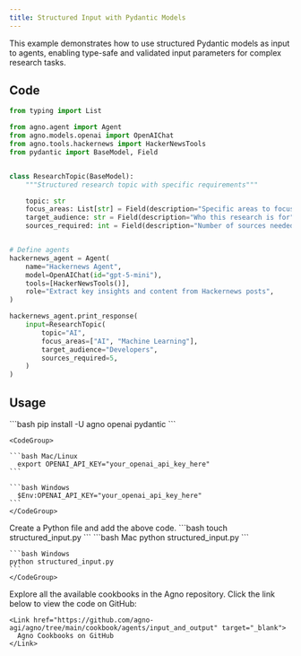 ```yaml
---
title: Structured Input with Pydantic Models
---
```


This example demonstrates how to use structured Pydantic models as input to agents, enabling type-safe and validated input parameters for complex research tasks.

## Code

```python structured_input.py
from typing import List

from agno.agent import Agent
from agno.models.openai import OpenAIChat
from agno.tools.hackernews import HackerNewsTools
from pydantic import BaseModel, Field


class ResearchTopic(BaseModel):
    """Structured research topic with specific requirements"""

    topic: str
    focus_areas: List[str] = Field(description="Specific areas to focus on")
    target_audience: str = Field(description="Who this research is for")
    sources_required: int = Field(description="Number of sources needed", default=5)


# Define agents
hackernews_agent = Agent(
    name="Hackernews Agent",
    model=OpenAIChat(id="gpt-5-mini"),
    tools=[HackerNewsTools()],
    role="Extract key insights and content from Hackernews posts",
)

hackernews_agent.print_response(
    input=ResearchTopic(
        topic="AI",
        focus_areas=["AI", "Machine Learning"],
        target_audience="Developers",
        sources_required=5,
    )
)
```

## Usage

<Steps>
  <Snippet file="create-venv-step.mdx" />

  <Step title="Install libraries">
    ```bash
    pip install -U agno openai pydantic
    ```
  </Step>

  <Step title="Export your OpenAI API key">

    <CodeGroup>

    ```bash Mac/Linux
      export OPENAI_API_KEY="your_openai_api_key_here"
    ```

    ```bash Windows
      $Env:OPENAI_API_KEY="your_openai_api_key_here"
    ```
    </CodeGroup> 
  </Step>

  <Step title="Create a Python file">
    Create a Python file and add the above code.
    ```bash
    touch structured_input.py
    ```
  </Step>

  <Step title="Run Agent">
    <CodeGroup>
    ```bash Mac
    python structured_input.py
    ```
    
    ```bash Windows
    python structured_input.py
    ```
    </CodeGroup>
  </Step>

  <Step title="Find All Cookbooks">
    Explore all the available cookbooks in the Agno repository. Click the link below to view the code on GitHub:

    <Link href="https://github.com/agno-agi/agno/tree/main/cookbook/agents/input_and_output" target="_blank">
      Agno Cookbooks on GitHub
    </Link>
  </Step>
</Steps>